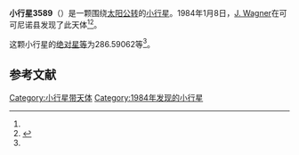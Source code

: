 {{Infobox planet
| bgcolour = #FFFFC0
| name = 3589 Loyola
| symbol = 
| image = 
| caption = 
| discovery = yes
| discovery_ref = 
| discoverer = [[J._Wagner|J. Wagner]]
| discovery_site = [[可可尼诺县|可可尼诺县]] 
| discovered = 1984年1月8日
| designations = yes
| mp_name = 
| named_after = 
| alt_names = 1984 AB1/ 1969 UZ1 / 1979 RA
| mp_category = [[主带小行星|主带小行星]]
| orbit_ref = <ref name="a">[http://ssd.jpl.nasa.gov/sbdb.cgi?sstr=3589 3589 Loyola] {{Wayback|url=http://ssd.jpl.nasa.gov/sbdb.cgi?sstr=3589 |date=20200918023855 }}，小行星數據庫瀏覽器（JPL Small-Body Database Browser）－[[美国国家航空航天局|美国国家航空航天局]]喷气推进实验室</ref>
| epoch = 2456400.5 (2013年4月18日更新)
| aphelion = {{convert|2.6126863|AU|km|3|abbr=on|lk=out}}
| perihelion = {{convert|1.8772573|AU|km|3|abbr=on}}
| semimajor = {{convert|2.2449718|AU|km|3|abbr=on}}
| eccentricity = 0.1637947
| period = 1228.611998 [[日|日]]<br />3.36[[儒略年|儒略年]]
| avg_speed = 
| inclination = 4.46431
| asc_node = 111.36227
| mean_anomaly = 
| arg_peri = 286.59062
| satellites = 
| physical_characteristics = yes
| dimensions = 
| mass = 
| density = 
| surface_grav = 
| escape_velocity = 
| sidereal_day = 
| axial_tilt = 
| pole_ecliptic_lat = 
| pole_ecliptic_lon = 
| albedo = 
| temperatures= 
| temp_name1 = 
| mean_temp_1 = 
| max_temp_1 = 
| temp_name2 = 
| max_temp_2 = 
| spectral_type = 
| abs_magnitude = 286.59062
}}

'''小行星3589'''（{{lang-en|3589 Loyola}}）是一颗围绕[[太阳|太阳]][[公转|公转]]的[[小行星|小行星]]。1984年1月8日，[[J._Wagner|J. Wagner]]在可可尼诺县发现了此天体<ref name="a" /><ref>{{cite news|title=小行星列表|url=http://cfa-www.harvard.edu/iau/lists/NumberedMPs.txt|accessdate=2013-07-08|newspaper=哈佛大学|archive-date=2008-05-17|archive-url=https://web.archive.org/web/20080517010638/http://cfa-www.harvard.edu/iau/lists/NumberedMPs.txt|dead-url=no}}</ref>。

这颗小行星的[[绝对星等|绝对星等]]为286.59062等<ref name="a" />。

==参考文献==
{{reflist}}
{{Minor Planet Number|[[小行星3588|小行星3588]]|[[小行星3590|小行星3590]]}}

{{小天体}}

[[Category:小行星带天体|Category:小行星带天体]]
[[Category:1984年发现的小行星|Category:1984年发现的小行星]]

{{asteroid-stub}}